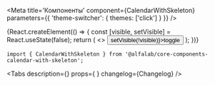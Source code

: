 


<Meta
    title='Компоненты'
    component={CalendarWithSkeleton}
    parameters={{ 'theme-switcher': { themes: ['click'] } }}
/>


<!-- Canvas -->

<Story name='CalendarWithSkeleton'>
    {React.createElement(() => {
        const [visible, setVisible] = React.useState(false);
        return (
            <>
                <CalendarWithSkeleton calendarVisible={ visible }/>
                <Button size="xs" onClick={() => setVisible(!visible)}>toggle</Button>
            </>
        );
    })}
</Story>


<!-- Docs -->

<ComponentHeader
    name='CalendarWithSkeleton'
    version={version}
    package='@alfalab/core-components-calendar-with-skeleton'
    stage={1}
    design='https://www.figma.com/file/uGndMZufgvqxaNQTaNTEjG/B2B-Web-Components?node-id=3911%3A22929'
/>

```tsx
import { CalendarWithSkeleton } from '@alfalab/core-components-calendar-with-skeleton';
```

<Tabs
    description={<Description />}
    props={<Props of={CalendarWithSkeleton} /> }
    changelog={Changelog}
/>
